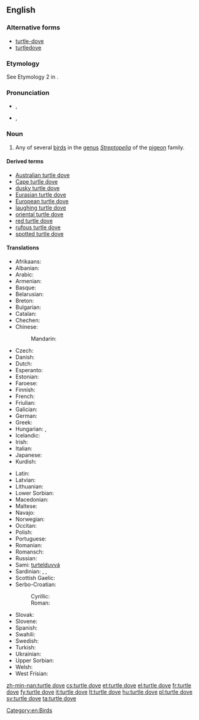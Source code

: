 ==English==

{{wikipedia}}

===Alternative forms===
* [[turtle-dove]]
* [[turtledove]]

===Etymology===
See Etymology 2 in {{term|turtle#Etymology 2|turtle}}.

===Pronunciation===
* {{a|UK}} {{IPA|/ˈtɜːtəldʌv/}}, {{X-SAMPA|/"t3:t@ldVv/}}
* {{a|US}} {{IPA|/ˈtɝtəldʌv/}}, {{X-SAMPA|/"t3`t@ldVv/}}

===Noun===
{{en-noun|sg=[[turtle]] [[dove]]}}

# Any of several [[bird]]s in the [[genus]] ''[[Streptopelia]]'' of the [[pigeon]] family.

====Derived terms====
* [[Australian turtle dove]]
* [[Cape turtle dove]]
* [[dusky turtle dove]]
* [[Eurasian turtle dove]]
* [[European turtle dove]]
* [[laughing turtle dove]]
* [[oriental turtle dove]]
* [[red turtle dove]]
* [[rufous turtle dove]]
* [[spotted turtle dove]]

====Translations====
{{trans-top|bird in the genus ''Streptopelia''}}
* Afrikaans: {{t-|af|tortelduif}}
* Albanian: {{t|sq|turtulli}}
* Arabic: {{t-|ar|ترغلة|f|tr=turghulla|sc=Arab}}
* Armenian: {{t-|hy|տատրակ|tr=tatrak}}
* Basque: {{t|eu|usapal}}
* Belarusian: {{t|be|туркаука}}
* Breton: {{t|br|turzhunell voutin}}
* Bulgarian: {{t-|bg|гургулица|f|tr=gurgulíca}}
* Catalan: {{t|ca|tórtora|f}}
* Chechen: {{tø|ce|къор-кхокха}}
* Chinese:
*: Mandarin: {{t|zh|欧斑鸠|tr=ōubānjiū|sc=Hani}}
* Czech: {{t+|cs|hrdlička|f}}
* Danish: {{t-|da|turteldue}}
* Dutch: {{t+|nl|tortelduif|f}}
* Esperanto: {{t|eo|turto}}
* Estonian: {{t|et|turteltuvi}}
* Faroese: {{t-|fo|turtildúgva}}
* Finnish: {{t+|fi|turturikyyhky}}
* French: {{t+|fr|tourterelle|f}}
* Friulian: {{t|fur|tortorele}}
* Galician: {{t|gl|rula común}}
* German: {{t+|de|Turteltaube|f}}
* Greek: {{t|el|τριγόνι}}
* Hungarian: {{t-|hu|vadgerle}}, {{t+|hu|gerle}}
* Icelandic: {{t+|is|turtildúfa}}
* Irish: {{t-|ga|fearán|xs=Irish}}
* Italian: {{t+|it|tortora|f}}
* Japanese: {{t-|ja|コキジバト|tr=kokijibato|sc=Jpan}}
* Kurdish: {{t+|ku|qumrî|f}}
{{trans-mid}}
* Latin: {{t-|la|turtur|m}}
* Latvian: {{t|lv|parastā ūbele}}
* Lithuanian: {{t+|lt|purplelis|xs=Lithuanian}}
* Lower Sorbian: {{t|dsb|tujawka}}
* Macedonian: {{t-|mk|грлица|f|tr=g'rlica}}
* Maltese: {{t|mt|gamiema}}
* Navajo: {{tø|nv|hasbídí}}
* Norwegian: {{t-|no|turteldue}}
* Occitan: {{t|oc|tortora|f}}
* Polish: {{t|pl|turkawka}}
* Portuguese: {{t+|pt|rola|f}}
* Romanian: {{t|ro|turturică}}
* Romansch: {{t|rm|turturella}}
* Russian: {{t+|ru|горлица|f|dc=Cyrl|tr=górlica}}
* Sami: [[turtelduvvá]]
* Sardinian: {{t|sc|trùtture}}, {{t|sc|trùtturi}}, {{t|sc|truvamassaju}}
* Scottish Gaelic: {{t|gd|calman-tùchan}}
* Serbo-Croatian:
*: Cyrillic: {{t|sh|грлица|f}}
*: Roman: {{t|sh|grlica|f}}
* Slovak: {{t-|sk|hrdlička}}
* Slovene: {{t+|sl|grlica|f}}
* Spanish: {{t+|es|tórtola|f}}
* Swahili: {{t+|sw|hua}}
* Swedish: {{t+|sv|turturduva}}
* Turkish: {{t+|tr|üveyik}}
* Ukrainian: {{t|uk|горлиця|tr=gorlicja}}
* Upper Sorbian: {{t|hsb|tujawka}}
* Welsh: {{t-|cy|turtur|xs=Welsh}}
* West Frisian: {{t|fy|toarteldo}}
{{trans-bottom}}

[[Category:en:Birds]]

[[zh-min-nan:turtle dove]]
[[cs:turtle dove]]
[[et:turtle dove]]
[[el:turtle dove]]
[[fr:turtle dove]]
[[fy:turtle dove]]
[[it:turtle dove]]
[[lt:turtle dove]]
[[hu:turtle dove]]
[[pl:turtle dove]]
[[sv:turtle dove]]
[[ta:turtle dove]]